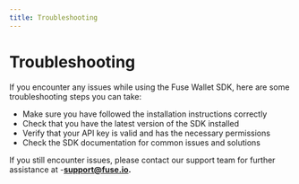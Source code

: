 ```yaml
---
title: Troubleshooting
---
```

# Troubleshooting

If you encounter any issues while using the Fuse Wallet SDK, here are some troubleshooting steps you can take:

* Make sure you have followed the installation instructions correctly
* Check that you have the latest version of the SDK installed
* Verify that your API key is valid and has the necessary permissions
* Check the SDK documentation for common issues and solutions

If you still encounter issues, please contact our support team for further assistance at -[**support@fuse.io**](mailto:support@fuse.io)**.**
